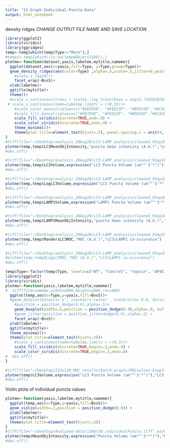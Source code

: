 ```yaml
---
title: "21-Graph-Individual-Puncta-Data"
output: html_notebook
---
```


density ridges
*CHANGE OUTPUT FILE NAME AND SAVE LOCATION*
```r
library(ggplot2)
library(viridis)
library(ggridges)
temp<-temp[which(temp$Type!="Mock"),]
#temp2<-temp[which(!is.na(temp$ObjectId3D)),]
plotme<-function(dataset,yaxis,labelme,mytitle,nameme){
  ggplot(dataset,aes(x=yaxis,fill=Type, y=Type,group=Type))+
  geom_density_ridges(aes(color=Type) ,alpha=.5,scale=.5,jittered_points=TRUE,position="raincloud",scale=.2,point_size=.5) +
    #scale_x_log10()+
    facet_wrap(~BvsS)+
  xlab(labelme)+
  ggtitle(mytitle)+
  theme()+
  #scale_x_continuous(trans = scales::log_trans(base = exp(2.718281828459)))+
 # scale_x_continuous(name=labelme,limits = c(0,15))+
    #scale_color_manual(values=c("#EB7D5B", "#FED23F", "#B5D33D","#6CA2EA","#442288"))+
    #scale_fill_manual(values=c("#EB7D5B", "#FED23F", "#B5D33D","#6CA2EA","#442288"))
    scale_fill_viridis(discrete=TRUE,end=.9) +
    scale_color_viridis(discrete=TRUE,end=.9) +
    theme_minimal()+
    theme(plot.title=element_text(hjust=.5), panel.spacing.x = unit(4, "lines"))
}
#tiff(file="~/Desktop/analysis_20Aug20/LC3-LAMP_analysis/cleaned_9Sep20/graphs/LC3MeanObjIntensity_rep2-3-dataset_zoom_21Sep20.tiff",width=2800,height=2800,res=600)
plotme(temp,temp$LC3MeanObjIntensity,"puncta mean intensity (A.U.)","LC3 Puncta Mean Intensity")
#dev.off()

#tiff(file="~/Desktop/analysis_20Aug20/LC3-LAMP_analysis/cleaned_9Sep20/graphs/LC3punctaVol_rep2-3-dataset_zoom0-15_21Sep20.tiff",width=3000,height=3000,res=600)
plotme(temp,temp$LC3Volume,expression("LC3 Puncta Volume (um"^'3'*")"),"LC3 Puncta Volumes")
#dev.off()

#tiff(file="~/Desktop/analysis_20Aug20/LC3-LAMP_analysis/cleaned_9Sep20/graphs/LC3punctaVol_rep2-3-logScale-dataset_21Sep20.tiff",width=3000,height=3000,res=600)
plotme(temp,temp$LogLC3Volume,expression("LC3 Puncta Volume (um"^'3'*")"),"LC3 Puncta Volumes")
#dev.off()

#tiff(file="~/Desktop/analysis_20Aug20/LC3-LAMP_analysis/cleaned_9Sep20/graphs/LAMP1IndVol_rep2-3-dataset_21Sep20.tiff",width=3000,height=3000,res=600)
plotme(temp,temp$LAMP1Volume,expression("LAMP1 Puncta Volume (um"^'3'*")"),"LAMP1 Puncta Volumes")
#dev.off()

#tiff(file="~/Desktop/analysis_20Aug20/LC3-LAMP_analysis/cleaned_9Sep20/graphs/LAMP1MeanObjIntensity_rep2-3-dataset_21Sep20.tiff",width=3000,height=3000,res=600)
plotme(temp,temp$LAMP1MeanObjIntensity,"puncta mean intensity (A.U.)","LAMP1 Puncta Mean Intensity")
#dev.off()

#tiff(file="~/Desktop/analysis_20Aug20/LC3-LAMP_analysis/cleaned_9Sep20/graphs/MandersLC3MOC_rep2-3-dataset_21Sep20.tiff",width=3000,height=3000,res=600)
plotme(temp,temp$MandersLC3MOC,"MOC (A.U.)","LC3/LAMP1 co-occurence")
#dev.off()

#tiff(file="~/Desktop/analysis_20Aug20/LC3-LAMP_analysis/cleaned_9Sep20/graphs/MandersLC3MOC-logScale_combined-dataset_9Sep20.tiff",width=3000,height=3000,res=600)
#plotme(temp,temp$LogLC3MOC,"MOC (A.U.)","LC3/LAMP1 co-occurence")
#dev.off()
```

```r
temp$Type<-factor(temp$Type, levels=c("WT", "Control", "tepsin", "AP4E1"))
library(ggplot2)
library(viridis)
plotme<-function(yaxis,labelme,mytitle,nameme){
#  tiff(file=nameme,width=2800,height=2800,res=600)
  ggplot(temp,aes(x=Type,y=yaxis,fill=BvsS))+
  #geom_dotplot(binaxis='y', stackdir='center', stackratio= 0.8, dotsize = 0.25,
    #position = position_dodge(0.9),alpha=.5)+
    geom_boxplot(width=.5,position = position_dodge(0.9),alpha=.9, outlier.shape = NA) +
    #geom_jitter(position = position_jitterdodge(0.9),alpha=.2) +
    facet_wrap(~BvsS)+
  ylab(labelme)+
  ggtitle(mytitle)+
  theme_minimal()+
  theme(plot.title=element_text(hjust=.5))+
    #scale_y_continuous(name=labelme,limits = c(0,3))+
    scale_fill_viridis(discrete=TRUE,begin=.2,end=.8) +
    scale_color_viridis(discrete=TRUE,begin=.2,end=.8)
#  dev.off()
}

#tiff(file="~/Desktop/23Jul20_MOC_results/batch-graphs/MOCvalues-boxplot_21Feb20-dataset-run2_23Jul20.tif",width=2800,height=2800,res=600)
plotme(temp$LC3Volume,expression("LC3 Puncta Volume (um"^'3'*")"),"LC3 puncta volume")
#dev.off()

```

Violin plots of individual puncta values

```r
plotme<-function(yaxis,labelme,mytitle,nameme){
  ggplot(temp,aes(x=Type,y=yaxis,fill=BvsS))+
  geom_violin(width=.2,position = position_dodge(0.9)) +
  ylab(labelme)+
  ggtitle(mytitle)+
  theme(plot.title=element_text(hjust=.5))
}
#tiff(file="~/Desktop/Analyzed-data/11Mar20_individualPuncta.tiff",width=2800,height=2800,res=600)
plotme(temp$MeanObjIntensity,expression("Puncta Volume (um"^'3'*")"),"Puncta Volumes")
#dev.off()
```
